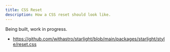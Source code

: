 ```yaml
---
title: CSS Reset
description: How a CSS reset should look like.
---
```


Being built, work in progress.

- https://github.com/withastro/starlight/blob/main/packages/starlight/style/reset.css